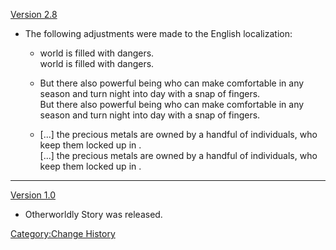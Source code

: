 [[Version 2.8]]
* The following adjustments were made to the English localization:
** {{Color|Old:}} {{Highlight|The}} world is filled with dangers.<br />{{Color|New:}} {{Highlight|That}} world is filled with dangers.
** {{Color|Old:}} But there also {{Highlight|exists a}} powerful being who can make {{Highlight|the room}} comfortable in any season and turn night into day with a snap of {{Highlight|his}} fingers.<br />{{Color|New:}} But there also {{Highlight|exist}} powerful being{{Highlight|s}} who can make {{Highlight|rooms}} comfortable in any season and turn night into day with a snap of {{Highlight|their}} fingers.
** {{Color|Old:}} [...] {{Highlight|all}} the precious metals are owned by a handful of individuals, who keep them locked up in {{Highlight|safe boxes}}.<br />{{Color|New:}} [...] {{Highlight|most of}} the precious metals are owned by a handful of individuals, who keep them locked up in {{Highlight|the vault}}.
----
[[Version 1.0]]
* Otherworldly Story was released.
<noinclude>[[Category:Change History]]</noinclude>